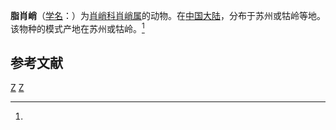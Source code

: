 {{Speciesbox
| taxon = Tetragnatha retinens
| binomial_authority = (Chambrelin, 1924)<ref name='id13438'>{{cite web| url =http://www.bioinfo.cn/db05/BjdwSpecies.php?action=view&id=13438| title =脂肖峭| work =《中国动物物种编目数据库》| publisher =中国科学院微生物研究所| author =中国科学院动物研究所| accessdate =2009-04-28| deadurl =yes| archiveurl =https://web.archive.org/web/20160305003251/http://www.bioinfo.cn/db05/BjdwSpecies.php?action=view&id=13438| archivedate =2016-03-05}}</ref>
}}

'''脂肖峭'''（[[学名|学名]]：{{lang|la|''Tetragnatha retinens''}}）为[[肖峭科|肖峭科]][[肖峭属|肖峭属]]的动物。在[[中国大陆|中国大陆]]，分布于苏州或牯岭等地。该物种的模式产地在苏州或牯岭。<ref name='id13438'/>

== 参考文献 ==
{{reflist}}

{{taxonbar}}
[[Category:_1924年描述的动物|Z]]
[[Category:肖峭属|Z]]